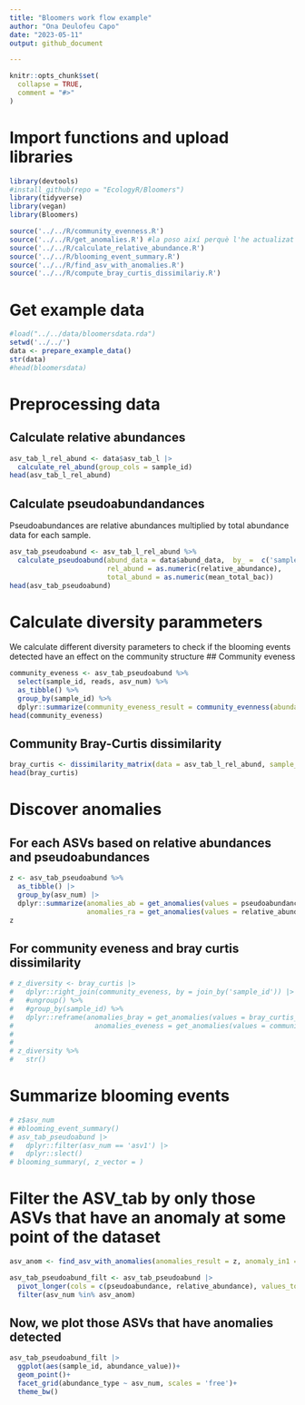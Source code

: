 ```yaml
---
title: "Bloomers work flow example"
author: "Ona Deulofeu Capo"
date: "2023-05-11"
output: github_document

---
```


```r
knitr::opts_chunk$set(
  collapse = TRUE,
  comment = "#>"
)
```

# Import functions and upload libraries
```r
library(devtools)
#install_github(repo = "EcologyR/Bloomers")
library(tidyverse)
library(vegan)
library(Bloomers)

source('../../R/community_evenness.R')
source('../../R/get_anomalies.R') #la poso així perquè l'he actualizat i com que no he compilat el paquet potser no funciona actualitzada 
source('../../R/calculate_relative_abundance.R')
source('../../R/blooming_event_summary.R')
source('../../R/find_asv_with_anomalies.R')
source('../../R/compute_bray_curtis_dissimilariy.R')
```

# Get example data
```r
#load("../../data/bloomersdata.rda")
setwd('../../')
data <- prepare_example_data()
str(data)
#head(bloomersdata)
```

# Preprocessing data 
## Calculate relative abundances
```r
asv_tab_l_rel_abund <- data$asv_tab_l |>
  calculate_rel_abund(group_cols = sample_id)
head(asv_tab_l_rel_abund)
```
## Calculate pseudoabundandances
Pseudoabundances are relative abundances multiplied by total abundance data for each sample.
```r
asv_tab_pseudoabund <- asv_tab_l_rel_abund %>%
  calculate_pseudoabund(abund_data = data$abund_data,  by_ =  c('sample_id', 'sampling_site'),
                        rel_abund = as.numeric(relative_abundance),
                        total_abund = as.numeric(mean_total_bac))
head(asv_tab_pseudoabund)
```
# Calculate diversity parammeters
We calculate different diversity parameters to check if the blooming events detected have an effect on the community structure
## Community eveness
```r
community_eveness <- asv_tab_pseudoabund %>%
  select(sample_id, reads, asv_num) %>%
  as_tibble() %>%
  group_by(sample_id) %>%
  dplyr::summarize(community_eveness_result = community_evenness(abundances = reads, index = "Pielou"))
head(community_eveness)
```
## Community Bray-Curtis dissimilarity
```r
bray_curtis <- dissimilarity_matrix(data = asv_tab_l_rel_abund, sample_id_col = sample_id, values_cols_prefix = 'HFW')
head(bray_curtis)
```
# Discover anomalies
## For each ASVs based on relative abundances and pseudoabundances
```r
z <- asv_tab_pseudoabund %>%
  as_tibble() |>
  group_by(asv_num) |>
  dplyr::summarize(anomalies_ab = get_anomalies(values = pseudoabundance, plotting = FALSE)[c(1,2)],
                   anomalies_ra = get_anomalies(values = relative_abundance, plotting = FALSE)[c(1,2)])
z
```
## For community eveness and bray curtis dissimilarity
```r
# z_diversity <- bray_curtis |>
#   dplyr::right_join(community_eveness, by = join_by('sample_id')) |> 
#   #ungroup() %>%
#   #group_by(sample_id) %>%
#   dplyr::reframe(anomalies_bray = get_anomalies(values = bray_curtis_result, plotting = FALSE)[c(1,2,3)],
#                    anomalies_eveness = get_anomalies(values = community_eveness_result, plotting = FALSE)[c(1,2,3)])
# 
# 
# z_diversity %>%
#   str()
```
# Summarize blooming events

```r
# z$asv_num
# #blooming_event_summary()
# asv_tab_pseudoabund |>
#   dplyr::filter(asv_num == 'asv1') |>
#   dplyr::slect()
# blooming_summary(, z_vector = )
```
# Filter the ASV_tab by only those ASVs that have an anomaly at some point of the dataset
```r
asv_anom <- find_asv_with_anomalies(anomalies_result = z, anomaly_in1 = anomalies_ab, anomaly_in2 = anomalies_ra, logic1 = TRUE, logic2 = TRUE, asv_col = asv_num)

asv_tab_pseudoabund_filt <- asv_tab_pseudoabund |>
  pivot_longer(cols = c(pseudoabundance, relative_abundance), values_to = 'abundance_value', names_to = 'abundance_type') |>
  filter(asv_num %in% asv_anom)

```

## Now, we plot those ASVs that have anomalies detected
```r
asv_tab_pseudoabund_filt |> 
  ggplot(aes(sample_id, abundance_value))+
  geom_point()+
  facet_grid(abundance_type ~ asv_num, scales = 'free')+
  theme_bw()

```

